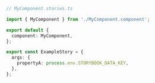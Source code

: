 ```ts
// MyComponent.stories.ts

import { MyComponent } from './MyComponent.component';

export default {
  component: MyComponent,
};

export const ExampleStory = {
  args: {
    propertyA: process.env.STORYBOOK_DATA_KEY,
  },
};
```
